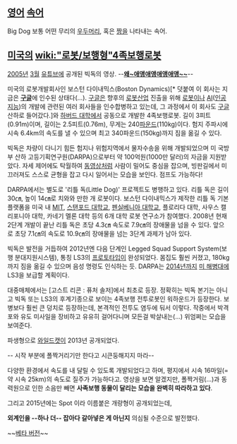 == [[영어]] [[속어]] ==
Big Dog
보통 어떤 무리의 [[우두머리]], 혹은 [[짱]]을 나타내는 속어.

== [[미국]]의 [[wiki:"로봇/보행형"4족보행로봇]] ==
{{{#!html
 <iframe width="560" height="315" src="//www.youtube.com/embed/cNZPRsrwumQ" frameborder="0" allowfullscreen></iframe>
}}}
[[2005년]] [[3월]] [[유튜브]]에 공개된 빅독의 영상.
--'''[[왱알앵알|왜~애앵애앵애앵애앵~~]]'''--
 
미국의 로봇개발회사인 보스턴 다이내믹스(Boston Dynamics)[* 덧붙여 이 회사는 지금은 '''[[구글]]'''에 인수된 상태다(…). [[구글]]은 향후의 [[로봇]]산업 진출을 위해 [[로봇]]이나 [[AI]]([[인공지능]])의 개발에 관련된 여러 회사들을 인수합병하고 있는데, 그 과정에서 이 회사도 [[구글]] 산하로 들어갔다.]와 [[하버드 대학]]에서 공동으로 개발한 4족보행로봇. 길이 3피트(0.91m)이며, 길이는 2.5피트(0.76m), 무게는 240[[파운드]](110kg)이다. 험지 주파시에 시속 6.4km의 속도를 낼 수 있으며 최고 340파운드(150kg)까지 짐을 옮길 수 있다. 

빅독은 차량이 다니기 힘든 험지나 위험지역에서 물자수송을 위해 개발되었으며 미 국방부 산하 고등기획연구원(DARPA)으로부터 약 100억원(1000만 달러)의 자금을 지원받았다. 자세 제어에도 탁월하여 [[동영상]]처럼 사람이 밀어도 중심을 잡으며, 빙판길에서 미끄러져도 스스로 균형을 잡고 다시 일어서는 모습을 보인다. 점프도 가능하다! 

DARPA에서는 별도로 '리틀 독(Little Dog)' 프로젝트도 병행하고 있다. 리틀 독은 길이 30㎝, 높이 14㎝로 치와와 만한 개 로봇이다. 보스턴 다이내믹스가 제작한 리틀 독 기본 플랫폼을 미국 내 [[MIT]], [[스탠포드 대학교]], [[펜실베니아 대학교]], 플로리다 대학, 사우스 캘리포니아 대학, 카네기 멜론 대학 등의 6개 대학 로봇 연구소가 참여했다. 2008년 현재 2단계 개발이 끝난 리틀 독은 초당 4.3㎝ 속도로 7.9㎝의 장애물을 넘을 수 있다. 앞으로 초당 7.1㎝의 속도로 10.9㎝의 장애물을 넘는 3단계 과제가 남아 있다. 

빅독은 발전을 거듭하여 2012년엔 다음 단계인 Legged Squad Support System(보행 분대지원시스템), 통칭 LS3의 [[프로토타입]]이 완성되었다. 몸집도 훨씬 커졌고, 180kg까지 짐을 옮길 수 있으며 음성 명령도 인식하는 듯. DARPA는 [[2014년]]까지 [[미 해병대]]에 LS3을 보급할 계획이다.

대중매체에서는 [고스트 리콘 : 퓨처 솔저]에서 최초로 등장. 정확히는 빅독 본기는 아니고 빅독 또는 LS3의 후계기종으로 보이는 4족보행 전투로봇인 워하운드가 등장한다. 보병보다 훨씬 큰 덩치로 등장하는데, 본격적인 전투도 염두에 둬서 이렇다. 작중에서 박격포와 유도 미사일을 장비하고 유유히 걸어다니며 모든걸 박살내는(...) 위엄쩌는 모습을 보여준다.

파생형으로 [[와일드캣]]이 2013년 공개되었다.

{{{#!html
<iframe width="560" height="315" src="//www.youtube.com/embed/wE3fmFTtP9g" frameborder="0" allowfullscreen></iframe>
}}}
-- 시작 부분에 폴짝거리기만 한다고 시큰둥해지지 마라--

다양한 환경에서 속도를 내 달릴 수 있도록 개발되었다고 하며, 평지에서 시속 16마일(= 약 시속 25km)의 속도로 질주가 가능하다고. 영상을 보면 알겠지만, 폴짝거림(...)과 동력원으로 인한 소음만 빼면 '''사족보행 동물이 달리는 모습을 완벽히 따라하고 있다'''.


그리고 2015년에는 Spot 이라 이름붙은 개량형이 공개되었는데,

{{{#!html
<iframe width="560" height="315" src="https://www.youtube.com/embed/M8YjvHYbZ9w" frameborder="0" allowfullscreen></iframe>
}}}

'''외계인을 --하나 더-- 잡아다 갈아넣은 게 아닌지''' 의심될 수준으로 발전했다.


~~[https://www.youtube.com/watch?v=mXI4WWhPn-U 베타 버전]~~
